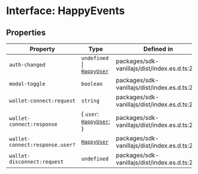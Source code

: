 # Interface: HappyEvents

## Properties

| Property                        | Type                                                            | Defined in                                    |
| ------------------------------- | --------------------------------------------------------------- | --------------------------------------------- |
| `auth-changed`                  | `undefined` \| [`HappyUser`](/react/api/type-aliases/HappyUser) | packages/sdk-vanillajs/dist/index.es.d.ts:204 |
| `modal-toggle`                  | `boolean`                                                       | packages/sdk-vanillajs/dist/index.es.d.ts:203 |
| `wallet-connect:request`        | `string`                                                        | packages/sdk-vanillajs/dist/index.es.d.ts:205 |
| `wallet-connect:response`       | \{ `user`: [`HappyUser`](/react/api/type-aliases/HappyUser); }  | packages/sdk-vanillajs/dist/index.es.d.ts:206 |
| `wallet-connect:response.user?` | [`HappyUser`](/react/api/type-aliases/HappyUser)                | packages/sdk-vanillajs/dist/index.es.d.ts:207 |
| `wallet-disconnect:request`     | `undefined`                                                     | packages/sdk-vanillajs/dist/index.es.d.ts:209 |

